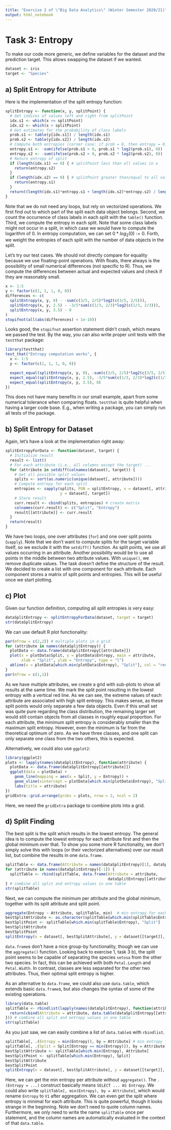 ```yaml
---
title: "Exercise 2 of \"Big Data Analytics\" (Winter Semester 2020/21)"
output: html_notebook
---
```


# Task 3: Entropy

To make our code more generic, we define variables for the dataset and the prediction target.
This allows swapping the dataset if we wanted.

```r
dataset <- iris
target <- "Species"
```

## a) Split Entropy for Attribute

Here is the implementation of the split entropy function:

```r
splitEntropy <- function(x, y, splitPoint) {
  # Get indices of values left and right from splitPoint
  idx.s1 <- which(x <= splitPoint)
  idx.s2 <- which(x > splitPoint)
  # Get estimates for the probability of class labels
  prob.s1 <- table(y[idx.s1]) / length(idx.s1)
  prob.s2 <- table(y[idx.s2]) / length(idx.s2)
  # Compute both entropies (corner case: if prob = 0, then entropy = 0)
  entropy.s1 <- -sum(ifelse(prob.s1 > 0, prob.s1 * log2(prob.s1), 0))
  entropy.s2 <- -sum(ifelse(prob.s2 > 0, prob.s2 * log2(prob.s2), 0))
  # Return entropy of split
  if (length(idx.s1) == 0) { # splitPoint less than all values in x
    return(entropy.s2)
  }
  if (length(idx.s2) == 0) { # splitPoint greater than/equal to all values in x
    return(entropy.s1)
  }
  return((length(idx.s1)*entropy.s1 + length(idx.s2)*entropy.s2) / length(y))
}
```

Note that we do not need any loops, but rely on vectorized operations.
We first find out to which part of the split each data object belongs.
Second, we count the occurrence of class labels in each split with the `table()` function.
Third, we compute the entropy in each split.
Note that some class labels might not occur in a split, in which case we would have to compute the logarithm of 0.
In entropy computation, we can set $0*log_2(0) := 0$.
Forth, we weight the entropies of each split with the number of data objects in the split.

Let's try our test cases.
We should not directly compare for equality because we use floating-point operations.
With floats, there always is the possibility of small numerical differences (not specific to R).
Thus, we compute the differences between actual and expected values and check if they are reasonably small.

```r
x <- 1:5
y <- factor(c(1, 1, 1, 0, 0))
differences <- c(
  splitEntropy(x, y, 0) - -sum(c(3/5, 2/5)*log2(c(3/5, 2/5))),
  splitEntropy(x, y, 2.5) - -3/5*sum(c(1/3, 2/3)*log2(c(1/3, 2/3))),
  splitEntropy(x, y, 3.5) - 0
)
stopifnot(all(abs(differences) < 1e-10))
```

Looks good, the `stopifnot` assertion statement didn't crash, which means we passed the test.
By the way, you can also write proper unit tests with the `testthat` package:

```r
library(testthat)
test_that("Entropy computation works", {
  x <- 1:5
  y <- factor(c(1, 1, 1, 0, 0))

  expect_equal(splitEntropy(x, y, 0), -sum(c(3/5, 2/5)*log2(c(3/5, 2/5))))
  expect_equal(splitEntropy(x, y, 2.5), -3/5*sum(c(1/3, 2/3)*log2(c(1/3, 2/3))))
  expect_equal(splitEntropy(x, y, 3.5), 0)
})
```

This does not have many benefits in our small example, apart from some numerical tolerance when comparing floats.
`testthat` is quite helpful when having a larger code base.
E.g., when writing a package, you can simply run all tests of the package.

## b) Split Entropy for Dataset

Again, let's have a look at the implementation right away:

```r
splitEntropyForData <- function(dataset, target) {
  # Initialize result
  result <- list()
  # For each attribute (i.e., all columns except the target) ...
  for (attribute in setdiff(colnames(dataset), target)) {
    # Get all possible split values
    splits <- sort(as.numeric(unique(dataset[, attribute])))
    # Compute entropy for each split
    entropies <- sapply(splits, FUN = splitEntropy, x = dataset[, attribute],
                        y = dataset[, target])
    # Store result
    curr.result <- cbind(splits, entropies) # create matrix
    colnames(curr.result) <- c("Split", "Entropy")
    result[[attribute]] <- curr.result
  }
  return(result)
}
```

We have two loops, one over attributes (`for`) and one over split points (`sapply`).
Note that we don't want to compute splits for the target variable itself, so we exclude it with the `setdiff()` function.
As split points, we use all values occurring in an attribute.
Another possibility would be to use all points in the middle between two attribute values.
With `unique()`, we remove duplicate values.
The task doesn't define the structure of the result.
We decided to create a list with one component for each attribute.
Each component stores a matrix of split points and entropies.
This will be useful once we start plotting.

## c) Plot

Given our function definition, computing all split entropies is very easy:

```r
dataSplitEntropy <- splitEntropyForData(dataset, target = target)
str(dataSplitEntropy)
```

We can use default R plot functionality:

```r
par(mfrow = c(2,2)) # multiple plots in a grid
for (attribute in names(dataSplitEntropy)) {
  plotData <- data.frame(dataSplitEntropy[[attribute]])
  plot(x = plotData$Split, y = plotData$Entropy, main = attribute,
       xlab = "Split", ylab = "Entropy", type = "l")
  abline(v = plotData[which.min(plotData$Entropy), "Split"], col = "red")
}
par(mfrow = c(1,1))
```

As we have multiple attributes, we create a grid with sub-plots to show all results at the same time.
We mark the split point resulting in the lowest entropy with a vertical red line.
As we can see, the extreme values of each attribute are associated with high split entropy.
This makes sense, as these split points would only separate a few data objects.
Even if this small set was quite pure regarding the class distribution,
the remaining larger set would still contain objects from all classes in roughly equal proportion.
For each attribute, the minimum split entropy is considerably smaller than the maximum split entropy.
However, even the minimum is far from the theoretical optimum of zero.
As we have three classes, and one split can only separate one class from the two others, this is expected.

Alternatively, we could also use `ggplot2`:

```r
library(ggplot2)
plots <- lapply(names(dataSplitEntropy), function(attribute) {
  plotData <- data.frame(dataSplitEntropy[[attribute]])
  ggplot(data = plotData) +
    geom_line(mapping = aes(x = Split, y = Entropy)) +
    geom_vline(xintercept = plotData[which.min(plotData$Entropy), "Split"], color = "red") +
    labs(title = attribute)
})
gridExtra::grid.arrange(grobs = plots, nrow = 2, ncol = 2)
```

Here, we need the `gridExtra` package to combine plots into a grid.

## d) Split Finding

The best split is the split which results in the lowest entropy.
The general idea is to compute the lowest entropy for each attribute first and then the global minimum over that.
To show you some more R functionality, we don't simply solve this with loops (or their vectorized alternatives) over our result list,
but combine the results in one `data.frame`.


```r
splitTable <- data.frame(Attribute = names(dataSplitEntropy)[1], dataSplitEntropy[[1]])
for (attribute in names(dataSplitEntropy)[-1]) {
  splitTable <- rbind(splitTable, data.frame(Attribute = attribute,
                                             dataSplitEntropy[[attribute]]))
} # combine all split and entropy values in one table
str(splitTable)
```

Next, we can compute the minimum per attribute and the global minimum, together with its split attribute and split point.

```r
aggregate(Entropy ~ Attribute, splitTable, min)  # min entropy for each attribute
bestSplitAttribute <- as.character(splitTable[which.min(splitTable$Entropy), "Attribute"])
bestSplitPoint <- splitTable[which.min(splitTable$Entropy), "Split"]
bestSplitAttribute
bestSplitPoint
splitEntropy(x = dataset[, bestSplitAttribute], y = dataset[[target]], splitPoint = bestSplitPoint)
```

`data.frame`s don't have a nice group-by functionality, though we can use the `aggregate()` function.
Looking back to exercise 1, task 3 b), the split point seems to be capable of separating the species `setosa` from the other two species.
In fact, this can be achieved with both `Petal.Length` and `Petal.Width`.
In contrast, classes are less separated for the other two attributes.
Thus, their optimal split entropy is higher.

As an alternative to `data.frame`, we could also use `data.table`, which extends basic `data.frame`s, but also changes the syntax of some of the existing operations.

```r
library(data.table)
splitTable <- rbindlist(lapply(names(dataSplitEntropy), function(attribute) {
  return(cbind(Attribute = attribute, data.table(dataSplitEntropy[[attribute]])))
})) # combine all split and entropy values in one table
str(splitTable)
```

As you just saw, we can easily combine a list of `data.table`s with `rbindlist`.

```r
splitTable[, .(Entropy = min(Entropy)), by = Attribute] # min entropy for each attribute
splitTable[, .(Split = Split[Entropy == min(Entropy)]), by = Attribute] # split with min entropy for each attribute
bestSplitAttribute <- splitTable[which.min(Entropy), Attribute]
bestSplitPoint <- splitTable[which.min(Entropy), Split]
bestSplitAttribute
bestSplitPoint
splitEntropy(x = dataset[, bestSplitAttribute], y = dataset[[target]], splitPoint = bestSplitPoint)
```

Here, we can get the min entropy per attribute without `aggregate()`.
The `.(Entropy = ...)` construct basically means `SELECT ... AS Entropy`.
We could also write `splitTable[, min(Entropy), by = Attribute] `, which would rename `Entropy` to `V1` after aggregation.
We can even get the split where entropy is minimal for each attribute.
This is quite powerful, though it looks strange in the beginning.
Note we don't need to quote column names.
Furthermore, we only need to write the name `splitTable` once per statement,
and the column names are automatically evaluated in the context of that `data.table`.
